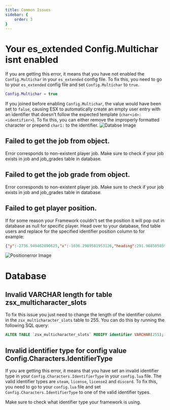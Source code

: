 ```yaml
---
title: Common Issues
sidebar: {
    order: 3
}
---
```



# Your es_extended Config.Multichar isnt enabled

If you are getting this error, it means that you have not enabled the `Config.Multichar` in your `es_extended` config file. To fix this, you need to go to your `es_extended` config file and set `Config.Multichar` to `true`.

```lua
Config.Multichar = true
```
If you joined before enabling `Config.Multichar`, the value would have been set to `false`, causing ESX to automatically create an empty user entry with an identifier that doesn't follow the expected template (`char<id>:<identifier>`). To fix this, you can either remove the improperly formatted character or prepend `char1:` to the identifier.
![Databse Image](../../../assets/multicharacter/databaseerror.png)


## Failed to get the job from object.

Error corresponds to non-existent player job. Make sure to check if your job exists in job and job_grades table in database.

## Failed to get the job grade from object.

Error corresponds to non-existent player job. Make sure to check if your job exists in job and job_grades table in database.

## Failed to get player position.

If for some reason your Framework couldn't set the position it will pop out in database as null for specific player. Head over to your database, find table users and replace for the specified identifier position column to for example: 

```json
{"y":-2736.949462890625,"x":-1036.2989501953126,"heading":291.968505859375,"z":20.1640625}
```

![Positionerror Image](../../../assets/multicharacter/positionerror.png)
# Database

## Invalid VARCHAR length for table zsx_multicharacter_slots

To fix this issue you just need to change the length of the identifier column in the `zsx_multicharacter_slots` table to 255. You can do this by running the following SQL query:
```sql
ALTER TABLE `zsx_multicharacter_slots` MODIFY identifier VARCHAR(255);
```

## Invalid identifier type for config value Config.Characters.IdentifierType

If you are getting this error, it means that you have set an invalid identifier type in your `Config.Characters.IdentifierType` in your `config.lua` file. The valid identifier types are `steam`, `license`, `license2` and `discord`. To fix this, you need to go to your `config.lua` file and set `Config.Characters.IdentifierType` to one of the valid identifier types.

Make sure to check what identifier type your framework is using.


<Tabs>
  <TabItem label="ESX">
  <Code wrap code='-- DUMP OF es_extended/server/functions.lua
function ESX.GetIdentifier(playerId)
    local fxDk = GetConvarInt("sv_fxdkMode", 0)
    if fxDk == 1 then
        return "ESX-DEBUG-LICENCE"
    end

    local identifier = GetPlayerIdentifierByType(playerId, "license") -- here is the identifier type you use
    return identifier and identifier:gsub("license:", "")
end' label = "es_extended/server/functions.lua" mark ="license" lang="lua" >

</Code>
</TabItem>
  <TabItem label="QB">
    <Code wrap code="-- DUMP OF qb-core/server/functions.lua
function QBCore.Functions.SetPlayerBucket(source, bucket)
    if source and bucket then
        local plicense = QBCore.Functions.GetIdentifier(source, 'license') -- here is the identifier type you use
        Player(source).state:set('instance', bucket, true)
        SetPlayerRoutingBucket(source, bucket)
        QBCore.Player_Buckets[plicense] = { id = source, bucket = bucket }
        return true
    else
        return false
    end
end" label = "qb-core/server/functions.lua" mark ="'license'" lang="lua" >

</Code>

</TabItem>
</Tabs>

